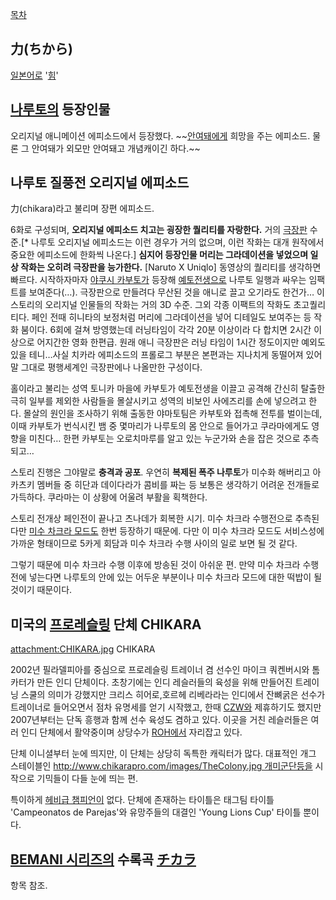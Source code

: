 [[목차]]
== 力(ちから) ==
[[일본어]]로 '[[힘]]'

== [[나루토]]의 등장인물 ==
오리지널 애니메이션 에피소드에서 등장했다. ~~[[안여돼]]에게 희망을 주는 에피소드. 물론 그 안여돼가 외모만 안여돼고 개념캐이긴 하다.~~
== 나루토 질풍전 오리지널 에피소드 ==
力(chikara)라고 불리며 장편 에피소드.

6화로 구성되며, '''오리지널 에피소드 치고는 굉장한 퀄리티를 자랑한다.''' 거의 [[극장판]] 수준.[* 나루토 오리지널 에피소드는 이런 경우가 거의 없으며, 이런 작화는 대개 원작에서 중요한 에피소드에 한화씩 나온다.] '''심지어 등장인물 머리는 그라데이션을 넣었으며 일상 작화는 오히려 극장판을 능가한다.''' [Naruto X Uniqlo] 동영상의 퀄리티를 생각하면 빠르다. 시작하자마자 [[야쿠시 카부토]]가 등장해 [[예토전생]]으로 나루토 일행과 싸우는 임팩트를 보여준다(…). 극장판으로 만들려다 무산된 것을 애니로 끌고 오기라도 한건가… 이 스토리의 오리지널 인물들의 작화는 거의 3D 수준. 그외 각종 이팩트의 작화도 초고퀄리티다. 페인 전때 히니타의 보정처럼 머리에 그라데이션을 넣어 디테일도 보여주는 등 작화 붐이다. 6회에 걸쳐 방영했는데 러닝타임이 각각 20분 이상이라 다 합치면 2시간 이상으로 어지간한 영화 한편급. 원래 애니 극장판은 러닝 타임이 1시간 정도이지만 예외도 있을 테니…사실 치카라 에피소드의 프롤로그 부분은 본편과는 지나치게 동떨어져 있어 말 그대로 평행세계인 극장판에나 나올만한 구성이다.

홀이라고 불리는 성역 토니카 마을에 카부토가 예토전생을 이끌고 공격해 간신히 탈출한 극히 일부를 제외한 사람들을 몰살시키고 성역의 비보인 사에즈리를 손에 넣으려고 한다. 몰살의 원인을 조사하기 위해 출동한 야마토팀은 카부토와 접촉해 전투를 벌이는데, 이때 카부토가 번식시킨 뱀 중 몇마리가 나루토의 몸 안으로 들어가고 쿠라마에게도 영향을 미친다… 한편 카부토는 오로치마루를 알고 있는 누군가와 손을 잡은 것으로 추측되고…

스토리 진행은 그야말로 '''충격과 공포'''. 우연히 '''복제된 폭주 나루토'''가 미수화 해버리고 아카츠키 멤버들 중 히단과 데이다라가 콤비를 짜는 등 보통은 생각하기 어려운 전개들로 가득하다. 쿠라마는 이 상황에 어울려 부활을 획책한다.

스토리 전개상 페인전이 끝나고 츠나데가 회복한 시기. 미수 차크라 수행전으로 추측된다만 [[미수 차크라 모드]]도 한번 등장하기 때문에. 다만 이 미수 차크라 모드도 서비스성에 가까운 형태이므로 5카게 회담과 미수 차크라 수행 사이의 일로 보면 될 것 같다.

그렇기 때문에 미수 차크라 수행 이후에 방송된 것이 아쉬운 편. 만약 미수 차크라 수행 전에 넣는다면 나루토의 안에 있는 어두운 부분이나 미수 차크라 모드에 대한 떡밥이 될 것이기 때문이다.

== 미국의 [[프로레슬링]] 단체 CHIKARA ==
attachment:CHIKARA.jpg
CHIKARA

2002년 필라델피아를 중심으로 프로레슬링 트레이너 겸 선수인 마이크 쿼켄버시와 톰 카터가 만든 인디 단체이다. 초창기에는 인디 레슬러들의 육성을 위해 만들어진 트레이닝 스쿨의 의미가 강했지만 크리스 히어로,호르헤 리베라라는 인디에서 잔뼈굵은 선수가 트레이너로 들어오면서 점차 유명세를 얻기 시작했고, 한때 [[CZW]]와 제휴하기도 했지만 2007년부터는 단독 흥행과 함께 선수 육성도 겸하고 있다. 이곳을 거친 레슬러들은 여러 인디 단체에서 활약중이며 상당수가 [[ROH]]에서 자리잡고 있다.

단체 이니셜부터 눈에 띄지만, 이 단체는 상당히 독특한 캐릭터가 많다. 대표적인 개그 스테이블인 [[http://www.chikarapro.com/images/TheColony.jpg 개미군단]]등을 시작으로 기믹들이 다들 눈에 띄는 편.

특이하게 [[헤비급 챔피언]]이 없다. 단체에 존재하는 타이틀은 태그팀 타이틀 'Campeonatos de Parejas'와 유망주들의 대결인 'Young Lions Cup' 타이틀 뿐이다.

== [[BEMANI 시리즈]]의 수록곡 [[チカラ]] ==

항목 참조.
